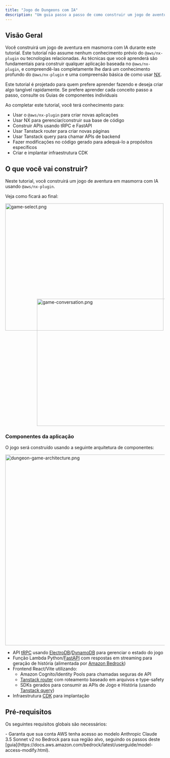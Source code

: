 ```yaml
---
title: "Jogo de Dungeons com IA"
description: "Um guia passo a passo de como construir um jogo de aventura de dungeon com IA usando o @aws/nx-plugin."
---
```





## Visão Geral

Você construirá um jogo de aventura em masmorra com IA durante este tutorial. Este tutorial não assume nenhum conhecimento prévio do `@aws/nx-plugin` ou tecnologias relacionadas. As técnicas que você aprenderá são fundamentais para construir qualquer aplicação baseada no `@aws/nx-plugin`, e compreendê-las completamente lhe dará um conhecimento profundo do `@aws/nx-plugin` e uma compreensão básica de como usar [NX](https://nx.dev/).

<Aside>Este tutorial é projetado para quem prefere aprender fazendo e deseja criar algo tangível rapidamente. Se prefere aprender cada conceito passo a passo, consulte os Guias de componentes individuais</Aside>

Ao completar este tutorial, você terá conhecimento para:

- Usar o `@aws/nx-plugin` para criar novas aplicações
- Usar NX para gerenciar/construir sua base de código
- Construir APIs usando tRPC e FastAPI
- Usar Tanstack router para criar novas páginas
- Usar Tanstack query para chamar APIs de backend
- Fazer modificações no código gerado para adequá-lo a propósitos específicos
- Criar e implantar infraestrutura CDK

## O que você vai construir?

Neste tutorial, você construirá um jogo de aventura em masmorra com IA usando `@aws/nx-plugin`.

Veja como ficará ao final:

<Image src={gameSelectPng} alt="game-select.png" width="500" height="400" />
<div style="margin-top: -100px; margin-left: 100px;">
<Image src={gameConversationPng} alt="game-conversation.png" width="500" height="400" />
</div>

### Componentes da aplicação

O jogo será construído usando a seguinte arquitetura de componentes:

<Image class="white-bg" src={dungeonAdventureArchitecturePng} alt="dungeon-game-architecture.png" width="800" height="600" />

- API [tRPC](https://trpc.io/) usando [ElectroDB](https://electrodb.dev/)/[DynamoDB](https://aws.amazon.com/dynamodb/) para gerenciar o estado do jogo
- Função Lambda Python/[FastAPI](https://fastapi.tiangolo.com/) com respostas em streaming para geração de história (alimentada por [Amazon Bedrock](https://aws.amazon.com/bedrock/))
- Frontend React/Vite utilizando:
  - Amazon Cognito/Identity Pools para chamadas seguras de API
  - [Tanstack router](https://tanstack.com/router/latest) com roteamento baseado em arquivos e type-safety
  - SDKs gerados para consumir as APIs de Jogo e História (usando [Tanstack query](https://tanstack.com/query/latest))
- Infraestrutura [CDK](https://docs.aws.amazon.com/cdk/v2/guide/home.html) para implantação

## Pré-requisitos

Os seguintes requisitos globais são necessários:

<Snippet name="prerequisites" />
- Garanta que sua conta AWS tenha acesso ao modelo Anthropic Claude 3.5 Sonnet v2 no Bedrock para sua região alvo, seguindo os passos deste [guia](https://docs.aws.amazon.com/bedrock/latest/userguide/model-access-modify.html).